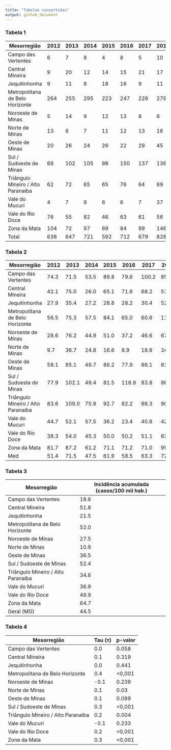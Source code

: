 ```yaml
---
title: "Tabelas convertidas"
output: github_document
---
```


### Tabela 1

| Mesorregião | 2012 | 2013 | 2014 | 2015 | 2016 | 2017 | 2018 | 2019 | 2020 | 2021 | 2022 | 2023 | Total |
| --- | --- | --- | --- | --- | --- | --- | --- | --- | --- | --- | --- | --- | --- |
| Campo das Vertentes | 6 | 7 | 8 | 4 | 8 | 5 | 10 | 13 | 5 | 5 | 10 | 25 | 106 |
| Central Mineira | 9 | 20 | 12 | 14 | 15 | 21 | 17 | 30 | 13 | 21 | 18 | 24 | 214 |
| Jequitinhonha | 9 | 11 | 8 | 18 | 16 | 9 | 11 | 16 | 10 | 8 | 14 | 12 | 142 |
| Metropolitana de Belo Horizonte | 264 | 255 | 295 | 223 | 247 | 226 | 279 | 334 | 351 | 214 | 384 | 425 | 3497 |
| Noroeste de Minas | 5 | 14 | 9 | 12 | 13 | 8 | 6 | 13 | 10 | 4 | 9 | 12 | 115 |
| Norte de Minas | 13 | 6 | 7 | 11 | 12 | 13 | 16 | 25 | 11 | 16 | 27 | 23 | 180 |
| Oeste de Minas | 20 | 26 | 24 | 26 | 22 | 29 | 45 | 36 | 25 | 66 | 38 | 36 | 393 |
| Sul / Sudoeste de Minas | 66 | 102 | 105 | 98 | 150 | 137 | 136 | 138 | 100 | 62 | 122 | 147 | 1363 |
| Triângulo Mineiro / Alto Paranaíba | 62 | 72 | 65 | 65 | 76 | 64 | 69 | 74 | 65 | 49 | 89 | 99 | 849 |
| Vale do Mucuri | 4 | 7 | 9 | 6 | 6 | 7 | 37 | 24 | 4 | 3 | 13 | 16 | 136 |
| Vale do Rio Doce | 76 | 55 | 82 | 46 | 63 | 61 | 56 | 62 | 93 | 39 | 81 | 58 | 772 |
| Zona da Mata | 104 | 72 | 97 | 69 | 84 | 99 | 146 | 121 | 277 | 99 | 127 | 157 | 1452 |
| Total | 638 | 647 | 721 | 592 | 712 | 679 | 828 | 886 | 964 | 586 | 932 | 1034 | 9219 |


### Tabela 2

| Mesorregião | 2012 | 2013 | 2014 | 2015 | 2016 | 2017 | 2018 | 2019 | 2020 | 2021 | 2022 | 2023 | Med |
| --- | --- | --- | --- | --- | --- | --- | --- | --- | --- | --- | --- | --- | --- |
| Campo das Vertentes | 74.3 | 71.5 | 53.5 | 89.8 | 79.6 | 100.2 | 85.5 | 80.0 | 70.0 | 80.4 | 78.9 | 87.0 | 80.0 |
| Central Mineira | 42.1 | 75.0 | 26.0 | 65.1 | 71.6 | 68.2 | 51.5 | 39.7 | 84.2 | 41.2 | 23.2 | 32.3 | 51.3 |
| Jequitinhonha | 27.9 | 35.4 | 27.2 | 28.8 | 28.2 | 30.4 | 52.2 | 38.9 | 57.8 | 36.5 | 18.8 | 19.5 | 33.4 |
| Metropolitana de Belo Horizonte | 56.5 | 75.3 | 57.5 | 84.1 | 65.0 | 60.6 | 110.8 | 69.6 | 100.5 | 51.7 | 51.8 | 67.4 | 75.7 |
| Noroeste de Minas | 28.6 | 76.2 | 44.9 | 51.0 | 37.2 | 46.6 | 67.3 | 56.2 | 70.7 | 43.2 | 30.8 | 42.7 | 49.6 |
| Norte de Minas | 9.7 | 36.7 | 24.8 | 16.6 | 8.9 | 18.6 | 34.9 | 38.0 | 71.8 | 28.0 | 6.8 | 6.2 | 25.7 |
| Oeste de Minas | 58.1 | 85.1 | 49.7 | 86.2 | 77.9 | 86.1 | 81.2 | 93.9 | 63.8 | 42.9 | 48.9 | 36.2 | 67.7 |
| Sul / Sudoeste de Minas | 77.9 | 102.1 | 49.4 | 81.5 | 118.9 | 83.8 | 86.4 | 95.6 | 48.9 | 40.9 | 78.8 | 62.6 | 72.3 |
| Triângulo Mineiro / Alto Paranaíba | 83.6 | 109.0 | 75.9 | 92.7 | 82.2 | 98.3 | 90.3 | 93.6 | 63.1 | 81.6 | 71.4 | 60.6 | 83.6 |
| Vale do Mucuri | 44.7 | 52.1 | 57.5 | 36.2 | 23.4 | 40.8 | 42.4 | 39.5 | 76.6 | 105.6 | 36.6 | 18.4 | 47.8 |
| Vale do Rio Doce | 38.3 | 54.0 | 45.3 | 50.0 | 50.2 | 51.1 | 63.9 | 59.2 | 102.6 | 58.6 | 36.0 | 44.2 | 54.7 |
| Zona da Mata | 81.7 | 87.2 | 61.2 | 71.1 | 71.2 | 71.0 | 95.2 | 85.8 | 81.7 | 59.6 | 95.6 | 70.3 | 72.1 |
| Med | 51.4 | 71.5 | 47.5 | 61.9 | 58.5 | 63.3 | 72.3 | 65.7 | 73.8 | 56.0 | 46.6 | 45.6 | nan |


### Tabela 3

| Mesorregião | Incidência acumulada (casos/100 mil hab.) |
| --- | --- |
| Campo das Vertentes | 18.6 |
| Central Mineira | 51.8 |
| Jequitinhonha | 21.5 |
| Metropolitana de Belo Horizonte | 52.0 |
| Noroeste de Minas | 27.5 |
| Norte de Minas | 10.9 |
| Oeste de Minas | 36.5 |
| Sul / Sudoeste de Minas | 52.4 |
| Triângulo Mineiro / Alto Paranaíba | 34.6 |
| Vale do Mucuri | 36.9 |
| Vale do Rio Doce | 49.9 |
| Zona da Mata | 64.7 |
| Geral (MG) | 44.5 |


### Tabela 4

| Mesorregião | Tau (τ) | p-valor |
| --- | --- | --- |
| Campo das Vertentes | 0.0 | 0.058 |
| Central Mineira | 0.1 | 0.319 |
| Jequitinhonha | 0.0 | 0.441 |
| Metropolitana de Belo Horizonte | 0.4 | <0,001 |
| Noroeste de Minas | -0.1 | 0.239 |
| Norte de Minas | 0.1 | 0.03 |
| Oeste de Minas | 0.1 | 0.099 |
| Sul / Sudoeste de Minas | 0.3 | <0,001 |
| Triângulo Mineiro / Alto Paranaíba | 0.2 | 0.004 |
| Vale do Mucuri | -0.1 | 0.233 |
| Vale do Rio Doce | 0.2 | <0,001 |
| Zona da Mata | 0.3 | <0,001 |

